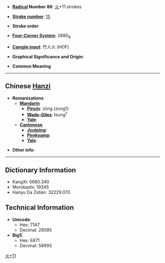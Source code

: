 * '''[[Wiktionary:Chinese radical index| Radical]] Number 86''': [[Wiktionary:Chinese radical index 火|火]]+11 strokes

* '''[[Wiktionary:Chinese total strokes index|Stroke number]]''': [[Wiktionary:Chinese total strokes index 15|15]]

* '''Stroke order''': 

* '''[[Wiktionary:Chinese four corner index|Four-Corner System]]''': 2880<sub>8</sub>

* '''[[Wiktionary:Chinese Cangjie index|Cangjie input]]''': 竹人火 (HOF)

* '''Graphical Significance and Origin''': 

* '''Common Meaning'''

----

== Chinese [[Hanzi]] ==

* '''Romanizations'''
** '''[[Mandarin]]'''
*** '''[[Pinyin]]''': zōng (zong1)
*** '''[[Wade-Giles]]''': tsung<sup>1</sup>
*** '''[[Yale]]''': 
** '''[[Cantonese]]'''
*** '''[[Jyutping]]''':
*** '''[[Penkyamp]]''': 
*** '''[[Yale]]''': 

* '''Other info''': 

----

== Dictionary Information ==

* KangXi: 0680.340
* Morobashi: 19345
* Hanyu Da Zidian: 32229.070

== Technical Information ==

* '''Unicode''':
** Hex: 71A7
** Decimal: 29095
* '''Big5''':
** Hex: E671
** Decimal: 58993

[[Category:CJKV Character articles lacking a common meaning|火+11]]